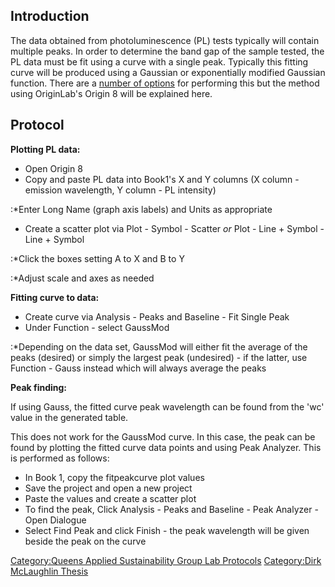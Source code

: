 {{QASpage}}

== Introduction == 

The data obtained from photoluminescence (PL) tests typically will contain multiple peaks. In order to determine the band gap of the sample tested, the PL data must be fit using a curve with a single peak. Typically this fitting curve will be produced using a Gaussian or exponentially modified Gaussian function. There are a [[Curve fitting to a set of data|number of options]] for performing this but the method using OriginLab's Origin 8 will be explained here.

== Protocol ==

'''Plotting PL data:'''

*Open Origin 8
*Copy and paste PL data into Book1's X and Y columns (X column - emission wavelength, Y column - PL intensity)
:*Enter Long Name (graph axis labels) and Units as appropriate
*Create a scatter plot via Plot - Symbol - Scatter ''or'' Plot - Line + Symbol - Line + Symbol
:*Click the boxes setting A to X and B to Y
:*Adjust scale and axes as needed


'''Fitting curve to data:'''

*Create curve via Analysis - Peaks and Baseline - Fit Single Peak
*Under Function - select GaussMod
:*Depending on the data set, GaussMod will either fit the average of the peaks (desired) or simply the largest peak (undesired) - if the latter, use Function - Gauss instead which will always average the peaks

'''Peak finding:'''

If using Gauss, the fitted curve peak wavelength can be found from the 'wc' value in the generated table. 

This does not work for the GaussMod curve. In this case, the peak can be found by plotting the fitted curve data points and using Peak Analyzer. This is performed as follows:

*In Book 1, copy the fitpeakcurve plot values
*Save the project and open a new project
*Paste the values and create a scatter plot
*To find the peak, Click Analysis - Peaks and Baseline - Peak Analyzer - Open Dialogue
*Select Find Peak and click Finish -  the peak wavelength will be given beside the peak on the curve



[[Category:Queens Applied Sustainability Group Lab Protocols]]
[[Category:Dirk McLaughlin Thesis]]